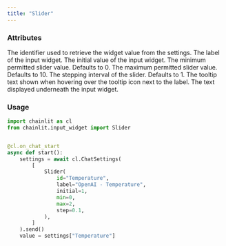 ```yaml
---
title: "Slider"
---
```


### Attributes

<ParamField path="id" type="str">
  The identifier used to retrieve the widget value from the settings.
</ParamField>

<ParamField path="label" type="str">
  The label of the input widget.
</ParamField>

<ParamField path="initial" type="int">
  The initial value of the input widget.
</ParamField>

<ParamField path="min" type="int" optional>
  The minimum permitted slider value. Defaults to 0.
</ParamField>

<ParamField path="max" type="int" optional>
  The maximum permitted slider value. Defaults to 10.
</ParamField>

<ParamField path="step" type="int" optional>
  The stepping interval of the slider. Defaults to 1.
</ParamField>

<ParamField path="tooltip" type="str" optional>
  The tooltip text shown when hovering over the tooltip icon next to the label.
</ParamField>

<ParamField path="description" type="str" optional>
  The text displayed underneath the input widget.
</ParamField>

### Usage

```python Code Example
import chainlit as cl
from chainlit.input_widget import Slider


@cl.on_chat_start
async def start():
    settings = await cl.ChatSettings(
        [
            Slider(
                id="Temperature",
                label="OpenAI - Temperature",
                initial=1,
                min=0,
                max=2,
                step=0.1,
            ),
        ]
    ).send()
    value = settings["Temperature"]

```